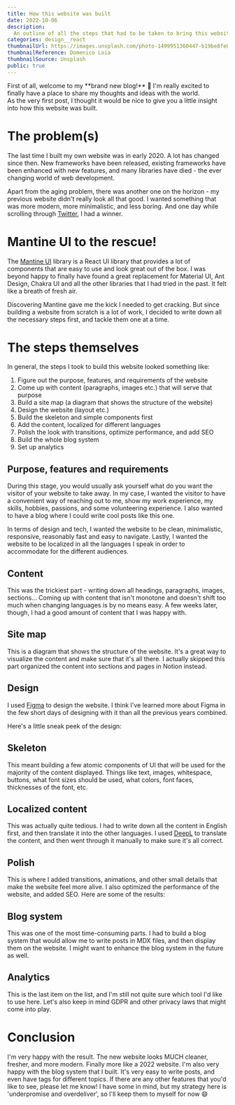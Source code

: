 ```yaml
---
title: How this website was built
date: 2022-10-06
description:
  An outline of all the steps that had to be taken to bring this website to life
categories: design__react
thumbnailUrl: https://images.unsplash.com/photo-1499951360447-b19be8fe80f5?ixlib=rb-1.2.1&ixid=MnwxMjA3fDB8MHxwaG90by1wYWdlfHx8fGVufDB8fHx8&auto=format&fit=crop&w=640&q=80
thumbnailReference: Domenico Loia
thumbnailSource: Unsplash
public: true
---
```


<Highlight>
	First of all, welcome to my **brand new blog!** 🎉
	I'm really excited to finally have a place to share my thoughts and ideas with the world.
</Highlight>

<br />
As the very first post,
I thought it would be nice to give you a little insight into how this website was built.

# The problem(s)

The last time I built my own website was in early 2020. A lot has changed since then.
New frameworks have been released, existing frameworks have been enhanced with new features,
and many libraries have died - the ever changing world of web development.

Apart from the aging problem, there was another one on the horizon - my previous website
didn't really look all that good. I wanted something that was more modern, more minimalistic,
and less boring. And one day while scrolling through [Twitter](https://twitter.com/),
I had a winner.

# Mantine UI to the rescue!

The [Mantine UI](https://mantine.dev/) library is a React UI library that provides
a lot of components that are easy to use and look great out of the box. I was beyond
happy to finally have found a great replacement for Material UI, Ant Design, Chakra UI
and all the other libraries that I had tried in the past. It felt like a breath of
fresh air.

Discovering Mantine gave me the kick I needed to get cracking. But since building a
website from scratch is a lot of work, I decided to write down all the necessary steps
first, and tackle them one at a time.

# The steps themselves

In general, the steps I took to build this website looked something like:

1. Figure out the purpose, features, and requirements of the website
2. Come up with content (paragraphs, images etc.) that will serve that purpose
3. Build a site map (a diagram that shows the structure of the website)
4. Design the website (layout etc.)
5. Build the skeleton and simple components first
6. Add the content, localized for different languages
7. Polish the look with transitions, optimize performance, and add SEO
8. Build the whole blog system
9. Set up analytics

## Purpose, features and requirements
During this stage, you would usually ask yourself what do you want the visitor of your
website to take away. In my case, I wanted the visitor to have a convenient way of
reaching out to me, show my work experience, my skills, hobbies, passions, and some
volunteering experience. I also wanted to have a blog where I could write cool posts
like this one.

In terms of design and tech, I wanted the website to be clean, minimalistic, responsive,
reasonably fast and easy to navigate. Lastly, I wanted the website to be localized in all
the languages I speak in order to accommodate for the different audiences.

## Content
This was the trickiest part - writing down all headings, paragraphs, images, sections...
Coming up with content that isn't monotone and doesn't shift too much when changing
languages is by no means easy. A few weeks later, though, I had a good amount of content
that I was happy with.

## Site map
This is a diagram that shows the structure of the website. It's a great way to visualize
the content and make sure that it's all there. I actually skipped this part organized
the content into sections and pages in Notion instead.

## Design
I used [Figma](https://www.figma.com/) to design the website. I think I've learned more
about Figma in the few short days of designing with it than all the previous years combined.

Here's a little sneak peek of the design:

<BlogImage src="/assets/blog/how-this-website-was-built/figma.png" alt="Figma designs" />

## Skeleton
This meant building a few atomic components of UI that will be used for the majority of the
content displayed. Things like text, images, whitespace, buttons, what font sizes should be
used, what colors, font faces, thicknesses of the font, etc.

## Localized content
This was actually quite tedious. I had to write down all the content in English first,
and then translate it into the other languages. I used [DeepL](https://www.deepl.com/)
to translate the content, and then went through it manually to make sure it's all correct.

## Polish
This is where I added transitions, animations, and other small details that make the website
feel more alive. I also optimized the performance of the website, and added SEO. Here are
some of the results:

<BlogImage src="/assets/blog/how-this-website-was-built/lighthouse.jpg" alt="Lighthouse stats" />

## Blog system
This was one of the most time-consuming parts. I had to build a blog system that would allow
me to write posts in MDX files, and then display them on the website. I might want to enhance
the blog system in the future as well.

## Analytics
This is the last item on the list, and I'm still not quite sure which tool I'd like to use
here. Let's also keep in mind GDPR and other privacy laws that might come into play.

# Conclusion
I'm very happy with the result. The new website looks MUCH cleaner, fresher, and more modern.
Finally more like a 2022 website. I'm also very happy with the blog system that I built. It's
very easy to write posts, and even have tags for different topics. If there are any other
features that you'd like to see, please let me know! I have some in mind, but my strategy here
is 'underpromise and overdeliver', so I'll keep them to myself for now 😄